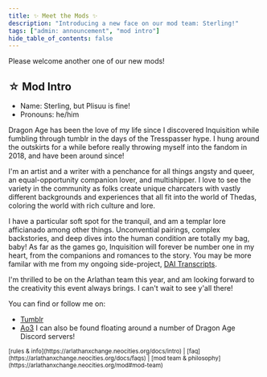 ```yaml
---
title: ✨ Meet the Mods ✨
description: "Introducing a new face on our mod team: Sterling!"
tags: ["admin: announcement", "mod intro"]
hide_table_of_contents: false
---
```


Please welcome another one of our new mods!

## ☆ Mod Intro

- Name: Sterling, but Plisuu is fine!
- Pronouns: he/him

Dragon Age has been the love of my life since I discovered Inquisition while
fumbling through tumblr in the days of the Tresspasser hype. I hung around the
outskirts for a while before really throwing myself into the fandom in 2018, and
have been around since!

I'm an artist and a writer with a penchance for all things angsty and queer, an
equal-opportunity companion lover, and multishipper. I love to see the variety
in the community as folks create unique charcaters with vastly different
backgrounds and experiences that all fit into the world of Thedas, coloring the
world with rich culture and lore.

I have a particular soft spot for the tranquil, and am a templar lore
afficianado among other things. Unconvential pairings, complex backstories, and
deep dives into the human condition are totally my bag, baby! As far as the
games go, Inquisition will forever be number one in my heart, from the
companions and romances to the story. You may be more familar with me from my
ongoing side-project, [DAI Transcripts](https://daitranscripts.tumblr.com/).

I'm thrilled to be on the Arlathan team this year, and am looking forward to the
creativity this event always brings. I can't wait to see y'all there!

You can find or follow me on:

- [Tumblr](https://plisuu.tumblr.com/)
- [Ao3](https://archiveofourown.org/users/Plisuu) I can also be found floating
  around a number of Dragon Age Discord servers!

<small>
  [rules & info](https://arlathanxchange.neocities.org/docs/intro) |
  [faq](https://arlathanxchange.neocities.org/docs/faqs) | [mod team &
  philosophy](https://arlathanxchange.neocities.org/mod#mod-team)
</small>
